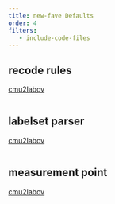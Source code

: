 ```yaml
---
title: new-fave Defaults
order: 4
filters:
   - include-code-files
---
```


::: {.callout-note collapse="true"}
## recode rules

[cmu2labov](../../resources/cmu2labov.yml)

``` .yaml
```
:::


::: {.callout-note collapse="true"}
## labelset parser

[cmu2labov](../../resources/cmu_parser.yml)

``` .yaml
```
:::

::: {.callout-note collapse="true"}
## measurement point

[cmu2labov](../../../resources/fave_measurement.yml)

``` .yaml
```
:::